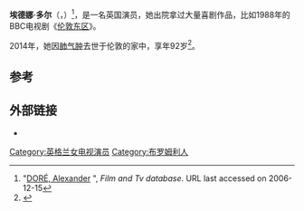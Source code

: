 {{Infobox person
| name = 埃德娜·多尔
| image = 
| caption = 
| birth_date = {{Birth date|1921|05|31|df=yes}}<ref>{{cite web|url=http://www.freebmd.org.uk/cgi/information.pl?cite=YYVoXAT5wxZ%2FyARUuY1ElA&scan=1|title=Index entry|accessdate=November 3, 2010|work=FreeBMD|publisher=ONS|archive-date=2015-09-24|archive-url=https://web.archive.org/web/20150924054647/http://www.freebmd.org.uk/cgi/information.pl?cite=YYVoXAT5wxZ%2FyARUuY1ElA&scan=1|dead-url=no}}</ref>
| birth_place = [[肯特|肯特]][[布罗姆利|布罗姆利]]
| death_date = {{Death date and age|2014|04|11|1921|05|31|df=yes}}
| death_place = [[伦敦|伦敦]]
| occupation  = 演员
| years_active = 1960–2014
| birth_name = Edna Lily Gorring
| spouse ={{marriage|{{link-en|亚历山大·多尔|Alexander Doré}}|1946|2002}}
| children = Michael S. Dore
}}
'''埃德娜·多尔'''（{{lang-en|'''Edna Doré''', née '''Gorring'''}}，{{bd|1921年|5月31日|2014年|4月11日|catIdx=Doré}}）<ref name="Alexander Dore">"[http://ftvdb.bfi.org.uk/sift/individual/181698 DORÉ, Alexander] {{Wayback|url=http://ftvdb.bfi.org.uk/sift/individual/181698 |date=20100323232117 }}", ''Film and Tv database''.  URL last accessed on 2006-12-15</ref>，是一名英国演员，她出院拿过大量喜剧作品，比如1988年的BBC电视剧《[[伦敦东区|伦敦东区]]》。

2014年，她因[[肺气肿|肺气肿]]去世于伦敦的家中，享年92岁<ref name="Coveney">{{cite web |author=Michael Coveney and Mike Leigh |url=http://www.theguardian.com/tv-and-radio/2014/apr/14/edna-dore |title=Edna Doré obituary |publisher=The Guardian |accessdate=2014-04-14 |archive-date=2015-11-19 |archive-url=https://web.archive.org/web/20151119025113/http://www.theguardian.com/tv-and-radio/2014/apr/14/edna-dore |dead-url=no }}</ref>。

==参考==
{{reflist}}

==外部链接==
*{{IMDb name|id=0234270}}

{{DEFAULTSORT:Dore, Edna}}

[[Category:英格兰女电视演员|Category:英格兰女电视演员]]
[[Category:布罗姆利人|Category:布罗姆利人]]